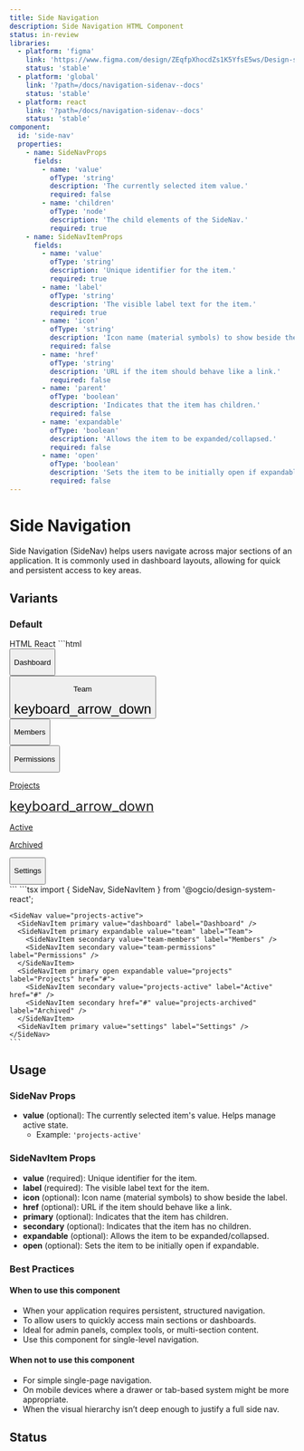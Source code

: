 ```yaml
---
title: Side Navigation
description: Side Navigation HTML Component
status: in-review
libraries:
  - platform: 'figma'
    link: 'https://www.figma.com/design/ZEqfpXhocdZs1K5YfsE5ws/Design-system?node-id=6439-817'
    status: 'stable'
  - platform: 'global'
    link: '?path=/docs/navigation-sidenav--docs'
    status: 'stable'
  - platform: react
    link: '?path=/docs/navigation-sidenav--docs'
    status: 'stable'
component:
  id: 'side-nav'
  properties:
    - name: SideNavProps
      fields:
        - name: 'value'
          ofType: 'string'
          description: 'The currently selected item value.'
          required: false
        - name: 'children'
          ofType: 'node'
          description: 'The child elements of the SideNav.'
          required: true
    - name: SideNavItemProps
      fields:
        - name: 'value'
          ofType: 'string'
          description: 'Unique identifier for the item.'
          required: true
        - name: 'label'
          ofType: 'string'
          description: 'The visible label text for the item.'
          required: true
        - name: 'icon'
          ofType: 'string'
          description: 'Icon name (material symbols) to show beside the label.'
          required: false
        - name: 'href'
          ofType: 'string'
          description: 'URL if the item should behave like a link.'
          required: false
        - name: 'parent'
          ofType: 'boolean'
          description: 'Indicates that the item has children.'
          required: false
        - name: 'expandable'
          ofType: 'boolean'
          description: 'Allows the item to be expanded/collapsed.'
          required: false
        - name: 'open'
          ofType: 'boolean'
          description: 'Sets the item to be initially open if expandable.'
          required: false
---
```


# Side Navigation

Side Navigation (SideNav) helps users navigate across major sections of an application. It is commonly used in dashboard layouts, allowing for quick and persistent access to key areas.

## Variants

### Default

<ComponentContainer>
  <SideNav value="projects-active">
    <SideNavItem primary value="dashboard" label="Dashboard" icon="apps" />
    <SideNavItem primary expandable value="team" label="Team">
      <SideNavItem secondary value="team-members" label="Members" />
      <SideNavItem secondary value="team-permissions" label="Permissions" />
    </SideNavItem>
    <SideNavItem
      primary
      open
      expandable
      value="projects"
      label="Projects"
      href="#"
    >
      <SideNavItem secondary value="projects-active" label="Active" href="#" />
      <SideNavItem
        secondary
        href="#"
        value="projects-archived"
        label="Archived"
      />
    </SideNavItem>
    <SideNavItem primary value="settings" label="Settings" icon="settings" />
  </SideNav>
</ComponentContainer>

<Tabs id="tab2">
  <TabList>
    <TabItem value="tab21" checked>HTML</TabItem>
    <TabItem value="tab23">React</TabItem>
  </TabList>
  <TabPanel value="tab21">        
    ```html
    <div class="gi-side-nav-container">
      <div role="group" aria-label="Dashboard item">
        <button class="gi-btn gi-side-nav-item gi-side-nav-item-primary" id="side-nav-dashboard" type="button">
          <div class="gi-side-nav-item-left">
            <div class="gi-side-nav-item-label">
              <p class="gi-paragraph-md gi-text-start gi-whitespace-normal">Dashboard</p>
            </div>
          </div>
        </button>
      </div>
      <div role="group" aria-label="Team dropdown">
        <button class="gi-btn gi-side-nav-item gi-side-nav-item-primary" id="side-nav-team" type="button">
          <div class="gi-side-nav-item-left">
            <div class="gi-side-nav-item-label">
              <p class="gi-paragraph-md gi-text-start gi-whitespace-normal">Team</p>
            </div>
          </div>
          <div class="gi-side-nav-expandable-icon">
            <span data-testid="govie-icon" role="presentation" class="gi-block material-symbols-outlined" style="font-size: 24px;">keyboard_arrow_down</span>
          </div>
        </button>
        <div class="gi-hidden">
          <div role="group" aria-label="Members item">
            <button class="gi-btn gi-side-nav-item gi-side-nav-item-secondary" id="side-nav-team-members" type="button">
              <div class="gi-side-nav-item-left">
                <div class="gi-side-nav-item-label">
                  <p class="gi-paragraph-md gi-text-start gi-whitespace-normal">Members</p>
                </div>
              </div>
            </button>
          </div>
          <div role="group" aria-label="Permissions item">
            <button class="gi-btn gi-side-nav-item gi-side-nav-item-secondary" id="side-nav-team-permissions" type="button">
              <div class="gi-side-nav-item-left">
                <div class="gi-side-nav-item-label">
                  <p class="gi-paragraph-md gi-text-start gi-whitespace-normal">Permissions</p>
                </div>
              </div>
            </button>
          </div>
        </div>
      </div>
      <div role="group" aria-label="Projects dropdown">
        <a class="gi-btn gi-side-nav-item gi-side-nav-item-primary" id="side-nav-projects" href="#">
          <div class="gi-side-nav-item-left">
            <div class="gi-side-nav-item-label">
              <p class="gi-paragraph-md gi-text-start gi-whitespace-normal">Projects</p>
            </div>
          </div>
          <div class="gi-side-nav-expandable-icon">
            <span data-testid="govie-icon" role="presentation" class="gi-block material-symbols-outlined gi-rotate-180" style="font-size: 24px;">keyboard_arrow_down</span>
          </div>
        </a>
        <div class="gi-side-nav-item-content">
          <div role="group" aria-label="Active item">
            <a class="gi-btn gi-side-nav-item gi-side-nav-item-secondary gi-side-nav-item-selected" id="side-nav-projects-active" href="#">
              <div class="gi-side-nav-item-left">
                <div class="gi-side-nav-item-label">
                  <p class="gi-paragraph-md gi-text-start gi-whitespace-normal">Active</p>
                </div>
              </div>
            </a>
          </div>
          <div role="group" aria-label="Archived item">
            <a class="gi-btn gi-side-nav-item gi-side-nav-item-secondary" id="side-nav-projects-archived" href="#">
              <div class="gi-side-nav-item-left">
                <div class="gi-side-nav-item-label">
                  <p class="gi-paragraph-md gi-text-start gi-whitespace-normal">Archived</p>
                </div>
              </div>
            </a>
          </div>
        </div>
      </div>
      <div role="group" aria-label="Settings item">
        <button class="gi-btn gi-side-nav-item gi-side-nav-item-primary" id="side-nav-settings" type="button">
          <div class="gi-side-nav-item-left">
            <div class="gi-side-nav-item-label">
              <p class="gi-paragraph-md gi-text-start gi-whitespace-normal">Settings</p>
            </div>
          </div>
        </button>
      </div>
    </div>
    ```
  </TabPanel>
  <TabPanel value="tab23">
    ```tsx
    import { SideNav, SideNavItem } from '@ogcio/design-system-react';

    <SideNav value="projects-active">
      <SideNavItem primary value="dashboard" label="Dashboard" />
      <SideNavItem primary expandable value="team" label="Team">
        <SideNavItem secondary value="team-members" label="Members" />
        <SideNavItem secondary value="team-permissions" label="Permissions" />
      </SideNavItem>
      <SideNavItem primary open expandable value="projects" label="Projects" href="#">
        <SideNavItem secondary value="projects-active" label="Active" href="#" />
        <SideNavItem secondary href="#" value="projects-archived" label="Archived" />
      </SideNavItem>
      <SideNavItem primary value="settings" label="Settings" />
    </SideNav>
    ```

  </TabPanel>
</Tabs>

## Usage

### SideNav Props

- **value** (optional): The currently selected item's value. Helps manage active state.
  - Example: `'projects-active'`

### SideNavItem Props

- **value** (required): Unique identifier for the item.
- **label** (required): The visible label text for the item.
- **icon** (optional): Icon name (material symbols) to show beside the label.
- **href** (optional): URL if the item should behave like a link.
- **primary** (optional): Indicates that the item has children.
- **secondary** (optional): Indicates that the item has no children.
- **expandable** (optional): Allows the item to be expanded/collapsed.
- **open** (optional): Sets the item to be initially open if expandable.

### Best Practices

#### When to use this component

- When your application requires persistent, structured navigation.
- To allow users to quickly access main sections or dashboards.
- Ideal for admin panels, complex tools, or multi-section content.
- Use this component for single-level navigation.

#### When not to use this component

- For simple single-page navigation.
- On mobile devices where a drawer or tab-based system might be more appropriate.
- When the visual hierarchy isn’t deep enough to justify a full side nav.

## Status

<ComponentStatusBlock componentId="side-nav" />
